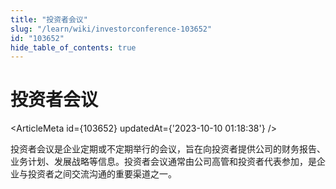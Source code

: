 ```yaml
---
title: "投资者会议"
slug: "/learn/wiki/investorconference-103652"
id: "103652"
hide_table_of_contents: true
---
```



# 投资者会议

<ArticleMeta id={103652} updatedAt={'2023-10-10 01:18:38'} />
<div className='border-solid border-b border-t-0 my-4 border-[var(--ifm-color-gray-300)]' />

投资者会议是企业定期或不定期举行的会议，旨在向投资者提供公司的财务报告、业务计划、发展战略等信息。投资者会议通常由公司高管和投资者代表参加，是企业与投资者之间交流沟通的重要渠道之一。
